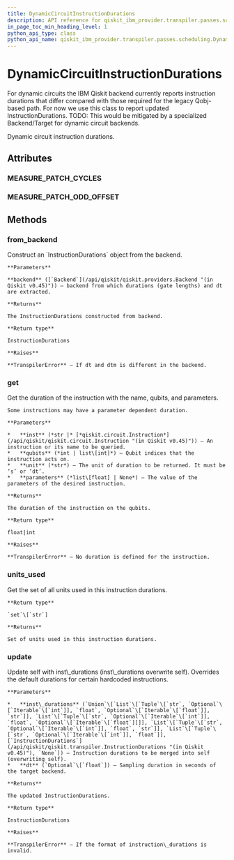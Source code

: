```yaml
---
title: DynamicCircuitInstructionDurations
description: API reference for qiskit_ibm_provider.transpiler.passes.scheduling.DynamicCircuitInstructionDurations
in_page_toc_min_heading_level: 1
python_api_type: class
python_api_name: qiskit_ibm_provider.transpiler.passes.scheduling.DynamicCircuitInstructionDurations
---
```


# DynamicCircuitInstructionDurations

<Class id="qiskit_ibm_provider.transpiler.passes.scheduling.DynamicCircuitInstructionDurations" isDedicatedPage={true} github="https://github.com/qiskit/qiskit-ibm-provider/tree/stable/0.7/qiskit_ibm_provider/transpiler/passes/scheduling/utils.py" signature="DynamicCircuitInstructionDurations(instruction_durations=None, dt=None, enable_patching=True)" modifiers="class">
  For dynamic circuits the IBM Qiskit backend currently reports instruction durations that differ compared with those required for the legacy Qobj-based path. For now we use this class to report updated InstructionDurations. TODO: This would be mitigated by a specialized Backend/Target for dynamic circuit backends.

  Dynamic circuit instruction durations.

  ## Attributes

  <span id="dynamiccircuitinstructiondurations-measure-patch-cycles" />

  ### MEASURE\_PATCH\_CYCLES

  <Attribute id="qiskit_ibm_provider.transpiler.passes.scheduling.DynamicCircuitInstructionDurations.MEASURE_PATCH_CYCLES" attributeValue="160" />

  <span id="dynamiccircuitinstructiondurations-measure-patch-odd-offset" />

  ### MEASURE\_PATCH\_ODD\_OFFSET

  <Attribute id="qiskit_ibm_provider.transpiler.passes.scheduling.DynamicCircuitInstructionDurations.MEASURE_PATCH_ODD_OFFSET" attributeValue="64" />

  ## Methods

  <span id="dynamiccircuitinstructiondurations-from-backend" />

  ### from\_backend

  <Function id="qiskit_ibm_provider.transpiler.passes.scheduling.DynamicCircuitInstructionDurations.from_backend" signature="DynamicCircuitInstructionDurations.from_backend(backend)" modifiers="classmethod">
    Construct an `InstructionDurations` object from the backend.

    **Parameters**

    **backend** ([`Backend`](/api/qiskit/qiskit.providers.Backend "(in Qiskit v0.45)")) – backend from which durations (gate lengths) and dt are extracted.

    **Returns**

    The InstructionDurations constructed from backend.

    **Return type**

    InstructionDurations

    **Raises**

    **TranspilerError** – If dt and dtm is different in the backend.
  </Function>

  <span id="dynamiccircuitinstructiondurations-get" />

  ### get

  <Function id="qiskit_ibm_provider.transpiler.passes.scheduling.DynamicCircuitInstructionDurations.get" signature="DynamicCircuitInstructionDurations.get(inst, qubits, unit='dt', parameters=None)">
    Get the duration of the instruction with the name, qubits, and parameters.

    Some instructions may have a parameter dependent duration.

    **Parameters**

    *   **inst** (*str |* [*qiskit.circuit.Instruction*](/api/qiskit/qiskit.circuit.Instruction "(in Qiskit v0.45)")) – An instruction or its name to be queried.
    *   **qubits** (*int | list\[int]*) – Qubit indices that the instruction acts on.
    *   **unit** (*str*) – The unit of duration to be returned. It must be ‘s’ or ‘dt’.
    *   **parameters** (*list\[float] | None*) – The value of the parameters of the desired instruction.

    **Returns**

    The duration of the instruction on the qubits.

    **Return type**

    float|int

    **Raises**

    **TranspilerError** – No duration is defined for the instruction.
  </Function>

  <span id="dynamiccircuitinstructiondurations-units-used" />

  ### units\_used

  <Function id="qiskit_ibm_provider.transpiler.passes.scheduling.DynamicCircuitInstructionDurations.units_used" signature="DynamicCircuitInstructionDurations.units_used()">
    Get the set of all units used in this instruction durations.

    **Return type**

    `set`\[`str`]

    **Returns**

    Set of units used in this instruction durations.
  </Function>

  <span id="dynamiccircuitinstructiondurations-update" />

  ### update

  <Function id="qiskit_ibm_provider.transpiler.passes.scheduling.DynamicCircuitInstructionDurations.update" signature="DynamicCircuitInstructionDurations.update(inst_durations, dt=None)">
    Update self with inst\_durations (inst\_durations overwrite self). Overrides the default durations for certain hardcoded instructions.

    **Parameters**

    *   **inst\_durations** (`Union`\[`List`\[`Tuple`\[`str`, `Optional`\[`Iterable`\[`int`]], `float`, `Optional`\[`Iterable`\[`float`]], `str`]], `List`\[`Tuple`\[`str`, `Optional`\[`Iterable`\[`int`]], `float`, `Optional`\[`Iterable`\[`float`]]]], `List`\[`Tuple`\[`str`, `Optional`\[`Iterable`\[`int`]], `float`, `str`]], `List`\[`Tuple`\[`str`, `Optional`\[`Iterable`\[`int`]], `float`]], [`InstructionDurations`](/api/qiskit/qiskit.transpiler.InstructionDurations "(in Qiskit v0.45)"), `None`]) – Instruction durations to be merged into self (overwriting self).
    *   **dt** (`Optional`\[`float`]) – Sampling duration in seconds of the target backend.

    **Returns**

    The updated InstructionDurations.

    **Return type**

    InstructionDurations

    **Raises**

    **TranspilerError** – If the format of instruction\_durations is invalid.
  </Function>
</Class>

